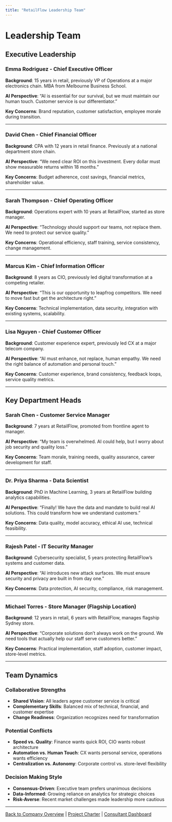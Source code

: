```yaml
---
title: "RetailFlow Leadership Team"
---
```


# Leadership Team

## Executive Leadership

### Emma Rodriguez - Chief Executive Officer
**Background**: 15 years in retail, previously VP of Operations at a major electronics chain. MBA from Melbourne Business School.

**AI Perspective**: "AI is essential for our survival, but we must maintain our human touch. Customer service is our differentiator."

**Key Concerns**: Brand reputation, customer satisfaction, employee morale during transition.

---

### David Chen - Chief Financial Officer  
**Background**: CPA with 12 years in retail finance. Previously at a national department store chain.

**AI Perspective**: "We need clear ROI on this investment. Every dollar must show measurable returns within 18 months."

**Key Concerns**: Budget adherence, cost savings, financial metrics, shareholder value.

---

### Sarah Thompson - Chief Operating Officer
**Background**: Operations expert with 10 years at RetailFlow, started as store manager.

**AI Perspective**: "Technology should support our teams, not replace them. We need to protect our service quality."

**Key Concerns**: Operational efficiency, staff training, service consistency, change management.

---

### Marcus Kim - Chief Information Officer
**Background**: 8 years as CIO, previously led digital transformation at a competing retailer.

**AI Perspective**: "This is our opportunity to leapfrog competitors. We need to move fast but get the architecture right."

**Key Concerns**: Technical implementation, data security, integration with existing systems, scalability.

---

### Lisa Nguyen - Chief Customer Officer
**Background**: Customer experience expert, previously led CX at a major telecom company.

**AI Perspective**: "AI must enhance, not replace, human empathy. We need the right balance of automation and personal touch."

**Key Concerns**: Customer experience, brand consistency, feedback loops, service quality metrics.

---

## Key Department Heads

### Sarah Chen - Customer Service Manager
**Background**: 7 years at RetailFlow, promoted from frontline agent to manager.

**AI Perspective**: "My team is overwhelmed. AI could help, but I worry about job security and quality loss."

**Key Concerns**: Team morale, training needs, quality assurance, career development for staff.

---

### Dr. Priya Sharma - Data Scientist
**Background**: PhD in Machine Learning, 3 years at RetailFlow building analytics capabilities.

**AI Perspective**: "Finally! We have the data and mandate to build real AI solutions. This could transform how we understand customers."

**Key Concerns**: Data quality, model accuracy, ethical AI use, technical feasibility.

---

### Rajesh Patel - IT Security Manager
**Background**: Cybersecurity specialist, 5 years protecting RetailFlow's systems and customer data.

**AI Perspective**: "AI introduces new attack surfaces. We must ensure security and privacy are built in from day one."

**Key Concerns**: Data protection, AI security, compliance, risk management.

---

### Michael Torres - Store Manager (Flagship Location)
**Background**: 12 years in retail, 6 years with RetailFlow, manages flagship Sydney store.

**AI Perspective**: "Corporate solutions don't always work on the ground. We need tools that actually help our staff serve customers better."

**Key Concerns**: Practical implementation, staff adoption, customer impact, store-level metrics.

---

## Team Dynamics

### Collaborative Strengths
- **Shared Vision**: All leaders agree customer service is critical
- **Complementary Skills**: Balanced mix of technical, financial, and customer expertise
- **Change Readiness**: Organization recognizes need for transformation

### Potential Conflicts
- **Speed vs. Quality**: Finance wants quick ROI, CIO wants robust architecture
- **Automation vs. Human Touch**: CX wants personal service, operations wants efficiency
- **Centralization vs. Autonomy**: Corporate control vs. store-level flexibility

### Decision Making Style
- **Consensus-Driven**: Executive team prefers unanimous decisions
- **Data-Informed**: Growing reliance on analytics for strategic choices
- **Risk-Averse**: Recent market challenges made leadership more cautious

---

[Back to Company Overview](overview.qmd) | [Project Charter](../project/charter.qmd) | [Consultant Dashboard](../consultant.qmd)